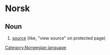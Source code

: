 =Norsk=
==Noun==
# [[source]] (like, "view source" on protected page)
[[Category:Norwegian language]]